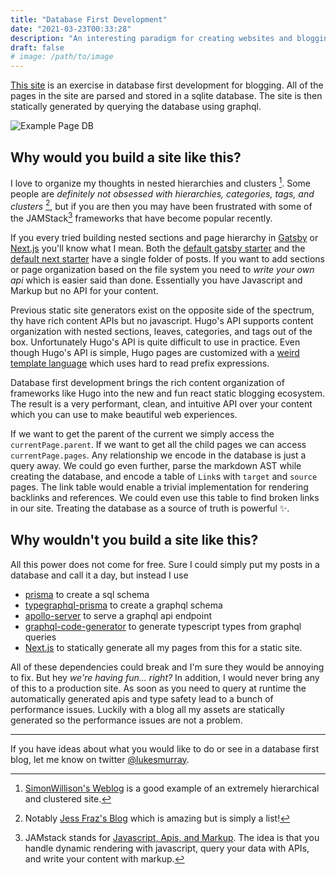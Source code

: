 ```yaml
---
title: "Database First Development"
date: "2021-03-23T00:33:28"
description: "An interesting paradigm for creating websites and blogging using next.js"
draft: false
# image: /path/to/image
---
```


[This site](https://next-website-lukesmurray.vercel.app/) is an exercise in database first development for blogging.
All of the pages in the site are parsed and stored in a sqlite database.
The site is then statically generated by querying the database using graphql.

![Example Page DB](images/page-db.png)

## Why would you build a site like this?

I love to organize my thoughts in nested hierarchies and clusters [^prefertags]. Some people are _definitely not obsessed with hierarchies, categories, tags, and clusters_ [^preferlinear], but if you are then you may have been frustrated with some of the JAMStack[^jamstack] frameworks that have become popular recently.

[^prefertags]: [SimonWillison's Weblog](https://simonwillison.net/) is a good example of an extremely hierarchical and clustered site.
[^preferlinear]: Notably [Jess Fraz's Blog](https://blog.jessfraz.com/) which is amazing but is simply a list!
[^jamstack]: JAMstack stands for [Javascript, Apis, and Markup](https://jamstack.wtf/#meaning). The idea is that you handle dynamic rendering with javascript, query your data with APIs, and write your content with markup.

If you every tried building nested sections and page hierarchy in [Gatsby](http://gatsbyjs.com/) or [Next.js](http://nextjs.com) you'll know what I mean. Both the [default gatsby starter](https://github.com/gatsbyjs/gatsby-starter-blog) and the [default next starter](https://github.com/vercel/next.js/tree/canary/examples/blog-starter) have a single folder of posts. If you want to add sections or page organization based on the file system you need to _write your own api_ which is easier said than done. Essentially you have Javascript and Markup but no API for your content.

Previous static site generators exist on the opposite side of the spectrum, thy have rich content APIs but no javascript.
Hugo's API supports content organization with nested sections, leaves, categories, and tags out of the box. Unfortunately Hugo's API is quite difficult to use in practice. Even though Hugo's API is simple, Hugo pages are customized with a [weird template language](https://gohugo.io/templates/introduction/) which uses hard to read prefix expressions.

Database first development brings the rich content organization of frameworks like Hugo into the new and fun react static blogging ecosystem. The result is a very performant, clean, and intuitive API over your content which you can use to make beautiful web experiences.

If we want to get the parent of the current we simply access the `currentPage.parent`. If we want to get all the child pages we can access `currentPage.pages`. Any relationship we encode in the database is just a query away. We could go even further, parse the markdown AST while creating the database, and encode a table of `Link`s with `target` and `source` pages. The link table would enable a trivial implementation for rendering backlinks and references. We could even use this table to find broken links in our site. Treating the database as a source of truth is powerful ✨.

## Why wouldn't you build a site like this?

All this power does not come for free.
Sure I could simply put my posts in a database and call it a day, but instead I use

- [prisma](https://www.prisma.io/) to create a sql schema
- [typegraphql-prisma](https://github.com/MichalLytek/typegraphql-prisma#readme) to create a graphql schema
- [apollo-server](https://www.apollographql.com/docs/apollo-server/) to serve a graphql api endpoint
- [graphql-code-generator](https://www.graphql-code-generator.com/) to generate typescript types from graphql queries
- [Next.js](https://nextjs.org/) to statically generate all my pages from this for a static site.

All of these dependencies could break and I'm sure they would be annoying to fix. But hey _we're having fun... right?_ In addition, I would never bring any of this to a production site. As soon as you need to query at runtime the automatically generated apis and type safety lead to a bunch of performance issues. Luckily with a blog all my assets are statically generated so the performance issues are not a problem.

---

If you have ideas about what you would like to do or see in a database first blog, let me know on twitter [@lukesmurray](https://twitter.com/@lukesmurray).
